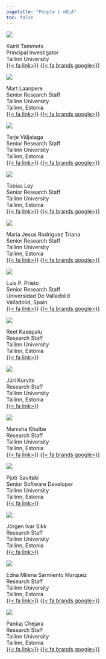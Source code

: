 ```yaml
---
pagetitle: "People | mBLA"
toc: false
---
```




::: {.grid}

::: {.g-col-12} 
::: {.profile}
![](img/Kairit_Tammets.jpg){.profile-img .rounded-circle}

[Kairit Tammets]{.profile-title .text-info} <br/>
Principal Investigator  <br/>
Tallinn University  <br/>
[{{< fa link>}}](https://www.etis.ee/portal/persons/display/9ac0ce14-3c37-468c-b934-a36f9e07fa80/eng) [{{< fa brands google>}}](https://scholar.google.com/citations?user=3luCy_UAAAAJ&hl=en&oi=ao)
:::
:::

:::



::: {.grid}
::: {.g-col-4} 
::: {.profile}
![](img/mart.jpg){.profile-img .rounded-circle}

[Mart Laanpere]{.profile-title .text-info} <br/>
Senior Research Staff<br/>
Tallinn University  <br/>
Tallinn, Estonia <br/>
[{{< fa link>}}](https://www.etis.ee/portal/persons/display/7b980de2-1dc0-41e0-8928-03919cabbab2/eng) [{{< fa brands google>}}](https://scholar.google.com/citations?user=2TUI5a8AAAAJ&hl=en&oi=ao)
:::
:::

::: {.g-col-4} 
::: {.profile}
![](img/terje.jpg){.profile-img .rounded-circle}

[Terje Väljataga]{.profile-title .text-info} <br/>
Senior Research Staff <br/>
Tallinn University  <br/>
Tallinn, Estonia <br/>
[{{< fa link>}}](https://www.etis.ee/portal/persons/display/40f45cf8-d2d1-4aec-957d-8c08b88d830c/eng) [{{< fa brands google>}}](https://scholar.google.com/citations?user=eSota_AAAAAJ&hl=en&oi=ao)
:::
:::

::: {.g-col-4} 
::: {.profile}
![](img/Tobias.jpg){.profile-img .rounded-circle}

[Tobias Ley]{.profile-title .text-info} <br/>
Senior Research Staff<br/>
Tallinn University  <br/>
Tallinn, Estonia <br/>
[{{< fa link>}}](https://www.etis.ee/portal/persons/display/d04331f9-9a1b-4f61-8dde-7570015b0518/eng) [{{< fa brands google>}}](https://scholar.google.com/citations?hl=en&user=HSZrpJkAAAAJ)
:::
:::

:::




::: {.grid}
::: {.g-col-4} 
::: {.profile}
![](img/maria.jpg){.profile-img .rounded-circle}

[Maria Jesus Rodriguez Triana]{.profile-title .text-info} <br/>
Senior Research Staff<br/>
Tallinn University  <br/>
Tallinn, Estonia <br/>
[{{< fa link>}}](https://www.etis.ee/CV/Maria%20jesus_Rodriguez%20triana/est) [{{< fa brands google>}}](https://scholar.google.com/citations?user=bb0zCMEAAAAJ&hl=en&oi=ao)
:::
:::

::: {.g-col-4} 
::: {.profile}
![](img/luis.jpg){.profile-img .rounded-circle}

[Luis P. Prieto]{.profile-title .text-info} <br/>
Senior Research Staff <br/>
Universidad De Valladolid  <br/>
Valladolid, Spain <br/>
[{{< fa link>}}](https://www.etis.ee/portal/persons/display/40f45cf8-d2d1-4aec-957d-8c08b88d830c/eng) [{{< fa brands google>}}](https://scholar.google.com/citations?hl=en&user=ySpnj0MAAAAJ)
:::
:::

::: {.g-col-4} 
::: {.profile}
![](img/reet.jpg){.profile-img-reet .rounded-circle}

[Reet Kasepalu]{.profile-title .text-info} <br/>
Research Staff<br/>
Tallinn University  <br/>
Tallinn, Estonia <br/>
[{{< fa link>}}](https://www.etis.ee/CV/Reet_Kasepalu) 
:::
:::
:::


::: {.grid}
::: {.g-col-4} 
::: {.profile}
![](img/juri.jpg){.profile-img-reet .rounded-circle}

[Jüri Kurvits]{.profile-title .text-info} <br/>
Research Staff<br/>
Tallinn University  <br/>
Tallinn, Estonia <br/>
[{{< fa link>}}](https://www.etis.ee/portal/persons/display/2e5d6c66-0350-4f64-9c2f-0212e110c028/eng) 
:::
:::

::: {.g-col-4} 
::: {.profile}
![](img/Manisha_Khulbe.jpg){.profile-img .rounded-circle}

[Manisha Khulbe]{.profile-title .text-info} <br/>
Research Staff <br/>
Tallinn University  <br/>
Tallinn, Estonia <br/>
[{{< fa link>}}](https://www.etis.ee/portal/persons/display/7b6df461-b434-48ce-b518-83a9942fb613/eng) [{{< fa brands google>}}](https://scholar.google.com/citations?user=MBnaIJAAAAAJ&hl=en&oi=ao)
:::
:::

::: {.g-col-4} 
::: {.profile}
![](img/pjotr.jpg){.profile-img-reet .rounded-circle}

[Pjotr Savitski]{.profile-title .text-info} <br/>
Senior Software Developer<br/>
Tallinn University  <br/>
Tallinn, Estonia <br/>
[{{< fa link>}}](https://www.tlu.ee/inimesed/pjotr-savitski) 
:::
:::
:::

::: {.grid}
::: {.g-col-4} 
::: {.profile}
![](img/user.png){.profile-img-reet .rounded-circle}

[Jörgen Ivar Sikk]{.profile-title .text-info} <br/>
Research Staff<br/>
Tallinn University  <br/>
Tallinn, Estonia <br/>
[{{< fa link>}}](https://www.etis.ee/portal/persons/display/90c09683-ef71-430e-9b4f-8401668b4f19/eng) 
:::
:::

::: {.g-col-4} 
::: {.profile}
![](img/milena.jpg){.profile-img .rounded-circle}

[Edna Milena Sarmiento Marquez]{.profile-title .text-info} <br/>
Research Staff <br/>
Tallinn University  <br/>
Tallinn, Estonia <br/>
[{{< fa link>}}](https://www.etis.ee/portal/persons/display/26a29fe6-64db-490b-a9d9-529379f4486b/eng) [{{< fa brands google>}}](https://scholar.google.com/citations?user=-zurICoAAAAJ&hl=en&oi=ao)
:::
:::

::: {.g-col-4} 
::: {.profile}
![](img/pankaj.jpg){.profile-img .rounded-circle}

[Pankaj Chejara]{.profile-title .text-info} <br/>
Research Staff<br/>
Tallinn University  <br/>
Tallinn, Estonia <br/>
[{{< fa link>}}](https://www.etis.ee/portal/persons/display/f0c5c9cd-dc17-4ba4-b413-cd4246062adc/eng)  [{{< fa brands google>}}](https://scholar.google.com/citations?hl=en&user=TI9EsF4AAAAJ)
:::
:::
:::
